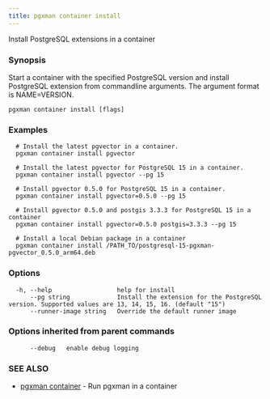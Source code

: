 ```yaml
---
title: pgxman container install
---
```


Install PostgreSQL extensions in a container

### Synopsis

Start a container with the specified PostgreSQL version and install
PostgreSQL extension from commandline arguments. The argument format
is NAME=VERSION.

```
pgxman container install [flags]
```

### Examples

```
  # Install the latest pgvector in a container.
  pgxman container install pgvector

  # Install the latest pgvector for PostgreSQL 15 in a container.
  pgxman container install pgvector --pg 15

  # Install pgvector 0.5.0 for PostgreSQL 15 in a container.
  pgxman container install pgvector=0.5.0 --pg 15

  # Install pgvector 0.5.0 and postgis 3.3.3 for PostgreSQL 15 in a container
  pgxman container install pgvector=0.5.0 postgis=3.3.3 --pg 15

  # Install a local Debian package in a container
  pgxman container install /PATH_TO/postgresql-15-pgxman-pgvector_0.5.0_arm64.deb
```

### Options

```
  -h, --help                  help for install
      --pg string             Install the extension for the PostgreSQL version. Supported values are 13, 14, 15, 16. (default "15")
      --runner-image string   Override the default runner image
```

### Options inherited from parent commands

```
      --debug   enable debug logging
```

### SEE ALSO

* [pgxman container](pgxman_container)	 - Run pgxman in a container

